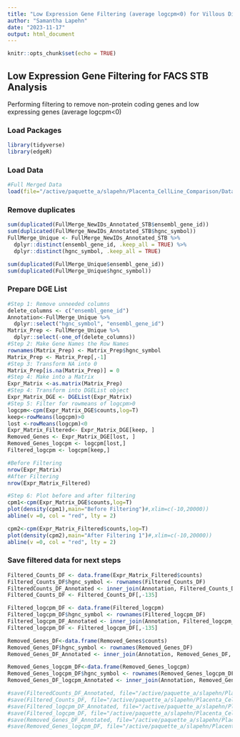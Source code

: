 ```yaml
---
title: "Low Expression Gene Filtering (average logcpm<0) for Villous Digest STB Analysis"
author: "Samantha Lapehn"
date: "2023-11-17"
output: html_document
---
```


```r
knitr::opts_chunk$set(echo = TRUE)
```

## Low Expression Gene Filtering for FACS STB Analysis
Performing  filtering to remove non-protein coding genes and low expressing genes (average logcpm<0)

### Load Packages
```r
library(tidyverse)
library(edgeR)
```
### Load Data
```r
#Full Merged Data
load(file="/active/paquette_a/slapehn/Placenta_CellLine_Comparison/Data/Merged Unfiltered Data/FullMerge_Unfiltered_FACS_STB_111723.Rdata")
```

### Remove duplicates
```r

sum(duplicated(FullMerge_NewIDs_Annotated_STB$ensembl_gene_id))
sum(duplicated(FullMerge_NewIDs_Annotated_STB$hgnc_symbol))
FullMerge_Unique <- FullMerge_NewIDs_Annotated_STB %>%
  dplyr::distinct(ensembl_gene_id, .keep_all = TRUE) %>%
  dplyr::distinct(hgnc_symbol, .keep_all = TRUE) 

sum(duplicated(FullMerge_Unique$ensembl_gene_id))
sum(duplicated(FullMerge_Unique$hgnc_symbol))
```
### Prepare DGE List
```r
#Step 1: Remove unneeded columns
delete_columns <- c("ensembl_gene_id")
Annotation<-FullMerge_Unique %>%
  dplyr::select("hgnc_symbol", "ensembl_gene_id")
Matrix_Prep <- FullMerge_Unique %>%
  dplyr::select(-one_of(delete_columns))
#Step 2: Make Gene Names the Row Names
rownames(Matrix_Prep) <- Matrix_Prep$hgnc_symbol
Matrix_Prep <- Matrix_Prep[,-1]
#Step 3: Transform NA into 0
Matrix_Prep[is.na(Matrix_Prep)] = 0
#Step 4: Make into a Matrix
Expr_Matrix <-as.matrix(Matrix_Prep)
#Step 4: Transform into DGEList object
Expr_Matrix_DGE <- DGEList(Expr_Matrix)
#Step 5: Filter for rowmeans of logcpm>0
logcpm<-cpm(Expr_Matrix_DGE$counts,log=T)
keep<-rowMeans(logcpm)>0 
lost <-rowMeans(logcpm)<0
Expr_Matrix_Filtered<- Expr_Matrix_DGE[keep, ]
Removed_Genes <- Expr_Matrix_DGE[lost, ]
Removed_Genes_logcpm <- logcpm[lost,]
Filtered_logcpm <- logcpm[keep,]

#Before Filtering
nrow(Expr_Matrix)
#After Filtering
nrow(Expr_Matrix_Filtered)

#Step 6: Plot before and after filtering
cpm1<-cpm(Expr_Matrix_DGE$counts,log=T)
plot(density(cpm1),main="Before Filtering")#,xlim=c(-10,20000))
abline(v =0, col = "red", lty = 2)

cpm2<-cpm(Expr_Matrix_Filtered$counts,log=T)
plot(density(cpm2),main="After Filtering 1")#,xlim=c(-10,20000))
abline(v =0, col = "red", lty = 2)
```

### Save filtered data for next steps
```r
Filtered_Counts_DF <- data.frame(Expr_Matrix_Filtered$counts)
Filtered_Counts_DF$hgnc_symbol <- rownames(Filtered_Counts_DF)
FilteredCounts_DF_Annotated <- inner_join(Annotation, Filtered_Counts_DF, by=("hgnc_symbol"))
Filtered_Counts_DF <- Filtered_Counts_DF[,-135]

Filtered_logcpm_DF <- data.frame(Filtered_logcpm)
Filtered_logcpm_DF$hgnc_symbol <- rownames(Filtered_logcpm_DF)
Filtered_logcpm_DF_Annotated <- inner_join(Annotation, Filtered_logcpm_DF, by=("hgnc_symbol"))
Filtered_logcpm_DF <- Filtered_logcpm_DF[,-135]

Removed_Genes_DF<-data.frame(Removed_Genes$counts)
Removed_Genes_DF$hgnc_symbol <- rownames(Removed_Genes_DF)
Removed_Genes_DF_Annotated <- inner_join(Annotation, Removed_Genes_DF, by=("hgnc_symbol"))

Removed_Genes_logcpm_DF<-data.frame(Removed_Genes_logcpm)
Removed_Genes_logcpm_DF$hgnc_symbol <- rownames(Removed_Genes_logcpm_DF)
Removed_Genes_DF_logcpm_Annotated <- inner_join(Annotation, Removed_Genes_logcpm_DF, by=("hgnc_symbol"))

#save(FilteredCounts_DF_Annotated, file="/active/paquette_a/slapehn/Placenta_CellLine_Comparison/Data/Merged Filtered Data/FilteredwithAnnotation_FACS_STB_111723.RData")
#save(Filtered_Counts_DF, file="/active/paquette_a/slapehn/Placenta_CellLine_Comparison/Data/Merged Filtered Data/FilteredCounts_FACS_STB_111723.RData")
#save(Filtered_logcpm_DF_Annotated, file="/active/paquette_a/slapehn/Placenta_CellLine_Comparison/Data/Merged Filtered Data/Filtered_logcpm_withAnnotation_FACS_STB_111723.RData")
#save(Filtered_logcpm_DF, file="/active/paquette_a/slapehn/Placenta_CellLine_Comparison/Data/Merged Filtered Data/Filtered_logcpm_FACS_STB_111723.RData")
#save(Removed_Genes_DF_Annotated, file="/active/paquette_a/slapehn/Placenta_CellLine_Comparison/Data/Merged Filtered Data/RemovedGenes_counts_FACS_STB_111723.RData")
#save(Removed_Genes_logcpm_DF, file="/active/paquette_a/slapehn/Placenta_CellLine_Comparison/Data/Merged Filtered Data/RemovedGenes_logcpm_FACS_STB_111723.RData")
```





